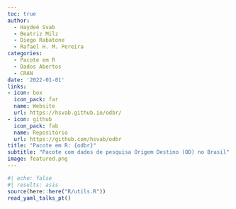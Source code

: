 ```yaml
---
toc: true
author: 
  - Haydeé Svab
  - Beatriz Milz
  - Diego Rabatone
  - Rafael H. M. Pereira
categories: 
  - Pacote em R
  - Dados Abertos
  - CRAN
date: '2022-01-01'
links:
- icon: box
  icon_pack: far
  name: Website
  url: https://hsvab.github.io/odbr/
- icon: github
  icon_pack: fab
  name: Repositório
  url: https://github.com/hsvab/odbr
title: "Pacote em R: {odbr}"
subtitle: "Pacote com dados de pesquisa Origem Destino (OD) no Brasil"
image: featured.png
---
```


```r
#| echo: false
#| results: asis
source(here::here("R/utils.R"))
read_yaml_talks_pt()
```
